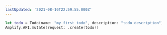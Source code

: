 ```yaml
---
lastUpdated: '2021-08-16T22:59:55.000Z'
---
```

```swift
let todo = Todo(name: "my first todo", description: "todo description")
Amplify.API.mutate(request: .create(todo))
```
